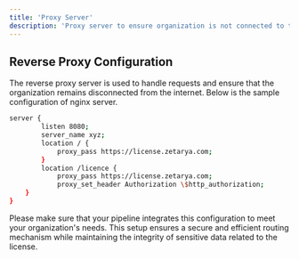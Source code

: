 ```yaml
---
title: 'Proxy Server'
description: 'Proxy server to ensure organization is not connected to the public internet.'
---
```


## Reverse Proxy Configuration

The reverse proxy server is used to handle requests and ensure that the organization remains disconnected from the internet. Below is the sample configuration of nginx server.

```bash nginx
server {
        listen 8080;
        server_name xyz;
        location / {
            proxy_pass https://license.zetarya.com;
        }
        location /licence {
            proxy_pass https://license.zetarya.com;
            proxy_set_header Authorization \$http_authorization;
    }
}
```



Please make sure that your pipeline integrates this configuration to meet your organization's needs. This setup ensures a secure and efficient routing mechanism while maintaining the integrity of sensitive data related to the license.
